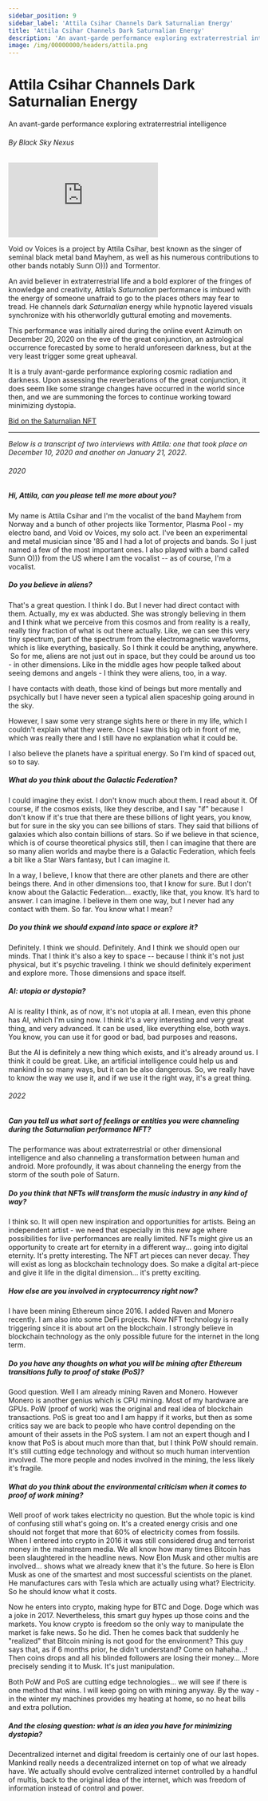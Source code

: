 ```yaml
---
sidebar_position: 9
sidebar_label: 'Attila Csihar Channels Dark Saturnalian Energy'
title: 'Attila Csihar Channels Dark Saturnalian Energy'
description: 'An avant-garde performance exploring extraterrestrial intelligence'
image: /img/00000000/headers/attila.png
---
```



# Attila Csihar Channels Dark Saturnalian Energy
<span class="doc-subtitle">An avant-garde performance exploring extraterrestrial intelligence</span>

###### By Black Sky Nexus
<ImgUp className="img-up" />
<iframe class="video-embed" src="https://www.youtube-nocookie.com/embed/PydFb8GvBuk" title="YouTube video player" frameborder="0" allow="autoplay; fullscreen; picture-in-picture" allowfullscreen></iframe>
<ImgDown className="img-down" />

Void ov Voices is a project by Attila Csihar, best known as the singer of seminal black metal band Mayhem, as well as his numerous contributions to other bands notably Sunn O))) and Tormentor. 

An avid believer in extraterrestrial life and a bold explorer of the fringes of knowledge and creativity, Attila’s _Saturnalian_ performance is imbued with the energy of someone unafraid to go to the places others may fear to tread. He channels dark _Saturnalian_ energy while hypnotic layered visuals synchronize with his otherworldly guttural emoting and movements. 

This performance was initially aired during the online event Azimuth on December 20, 2020 on the eve of the great conjunction, an astrological occurrence forecasted by some to herald unforeseen darkness, but at the very least trigger some great upheaval.

It is a truly avant-garde performance exploring cosmic radiation and darkness. Upon assessing the reverberations of the great conjunction, it does seem like some strange changes have occurred in the world since then, and we are summoning the forces to continue working toward minimizing dystopia. 

[Bid on the Saturnalian NFT](https://zora.co/collections/zora/7793)

--- 

_Below is a transcript of two interviews with Attila: one that took place on December 10, 2020 and another on January 21, 2022._

###### 2020

##### Hi, Attila, can you please tell me more about you?

My name is Attila Csihar and I'm the vocalist of the band Mayhem from Norway and a bunch of other projects like Tormentor, Plasma Pool - my electro band, and Void ov Voices, my solo act.  I've been an experimental and metal musician since '85 and I had a lot of projects and bands. So I just named a few of the most important ones. I also played with a band called Sunn O))) from the US where I am the vocalist -- as of course, I'm a vocalist.

##### Do you believe in aliens?

That's a great question. I think I do. But I never had direct contact with them. Actually, my ex was abducted. She was strongly believing in them and I think what we perceive from this cosmos and from reality is a really, really tiny fraction of what is out there actually. Like, we can see this very tiny spectrum, part of the spectrum from the electromagnetic waveforms, which is like everything, basically. So I think it could be anything, anywhere.
‍
So for me, aliens are not just out in space, but they could be around us too - in other dimensions. Like in the middle ages how people talked about seeing demons and angels - I think they were aliens, too, in a way.

I have contacts with death, those kind of beings but more mentally and psychically but I have never seen a typical alien spaceship going around in the sky.

However, I saw some very strange sights here or there in my life, which I couldn't explain what they were. Once I saw this big orb in front of me, which was really there and I still have no explanation what it could be.

I also believe the planets have a spiritual energy. So I'm kind of spaced out, so to say.

##### What do you think about the Galactic Federation?

I could imagine they exist. I don't know much about them. I read about it. Of course, if the cosmos exists, like they describe, and I say "if" because I don't know if it's true that there are these billions of light years, you know, but for sure in the sky you can see billions of stars. They said that billions of galaxies which also contain billions of stars. So if we believe in that science, which is of course theoretical physics still, then I can imagine that there are so many alien worlds and maybe there is a Galactic Federation, which feels a bit like a Star Wars fantasy, but I can imagine it.

In a way, I believe, I know that there are other planets and there are other beings there. And in other dimensions too, that I know for sure. But I don't know about the Galactic Federation... exactly, like that, you know. It’s hard to answer. I can imagine. I believe in them one way, but I never had any contact with them. So far. You know what I mean?

##### Do you think we should expand into space or explore it?

Definitely. I think we should. Definitely. And I think we should open our minds. That I think it's also a key to space -- because I think it's not just physical, but it's psychic traveling. I think we should definitely experiment and explore more. Those dimensions and space itself.

##### AI: utopia or dystopia?

AI is reality  I think, as of now, it's not utopia at all. I mean, even this phone has AI, which I'm using now. I think it's a very interesting and very great thing, and very advanced. It can be used, like everything else, both ways. You know, you can use it for good or bad, bad purposes and reasons.

But the AI is definitely a new thing which exists, and it's already around us. I think it could be great. Like, an artificial intelligence could help us and mankind in so many ways, but it can be also dangerous. So, we really have to know the way we use it, and if we use it the right way, it's a great thing.

###### 2022

##### Can you tell us what sort of feelings or entities you were channeling during the _Saturnalian_ performance NFT?

The performance was about extraterrestrial or other dimensional intelligence and also channeling a transformation between human and android. More profoundly, it was about channeling the energy from the storm of the south pole of Saturn.

##### Do you think that NFTs will transform the music industry in any kind of way?

I think so. It will open new inspiration and opportunities for artists. Being an independent artist - we need that especially in this new age where possibilities for live performances are really limited. NFTs might give us an opportunity to create art for eternity in a different way... going into digital eternity. It's pretty interesting. The NFT art pieces can never decay. They will exist as long as blockchain technology does. So make a digital art-piece and give it life in the digital dimension... it's pretty exciting.

##### How else are you involved in cryptocurrency right now?

I have been mining Ethereum since 2016. I added Raven and Monero recently. I am also into some DeFi projects. Now NFT technology is really triggering since it is about art on the blockchain. I strongly believe in blockchain technology as the only possible future for the internet in the long term.

##### Do you have any thoughts on what you will be mining after Ethereum transitions fully to proof of stake (PoS)?

Good question. Well I am already mining Raven and Monero. However Monero is another genius which is CPU mining. Most of my hardware are GPUs. PoW (proof of work) was the original and real idea of blockchain transactions. PoS is great too and I am happy if it works, but then as some critics say we are back to people who have control depending on the amount of their assets in the PoS system. I am not an expert though and I know that PoS is about much more than that, but I think PoW should remain. It's still cutting edge technology and without so much human intervention involved. The more people and nodes involved in the mining, the less likely it's fragile.

##### What do you think about the environmental criticism when it comes to proof of work mining?

Well proof of work takes electricity no question. But the whole topic is kind of confusing still what's going on. It's a created energy crisis and one should not forget that more that 60% of electricity comes from fossils. When I entered into crypto in 2016 it was still considered drug and terrorist money in the mainstream media. We all know how many times Bitcoin has been slaughtered in the headline news. Now Elon Musk and other multis are involved... shows what we already knew that it's the future. So here is Elon Musk as one of the smartest and most successful scientists on the planet. He manufactures cars with Tesla which are actually using what? Electricity. So he should know what it costs.

Now he enters into crypto, making hype for BTC and Doge. Doge which was a joke in 2017. Nevertheless, this smart guy hypes up those coins and the markets. You know crypto is freedom so the only way to manipulate the market is fake news. So he did. Then he comes back that suddenly he "realized" that Bitcoin mining is not good for the environment? This guy says that, as if 6 months prior, he didn't understand? Come on hahaha...! Then coins drops and all his blinded followers are losing their money... More precisely sending it to Musk. It's just manipulation.

Both PoW and PoS are cutting edge technologies... we will see if there is one method that wins. I will keep going on with mining anyway. By the way - in the winter my machines provides my heating at home, so no heat bills and extra pollution.

##### And the closing question: what is an idea you have for minimizing dystopia?

Decentralized internet and digital freedom is certainly one of our last hopes. Mankind really needs a decentralized internet on top of what we already have. We actually should evolve centralized internet controlled by a handful of multis, back to the original idea of the internet, which was freedom of information instead of control and power.